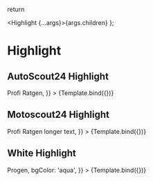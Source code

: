 


<Meta title="Components/Utils/Highlight" component={Highlight} />


return <Box padding="md" backgroundColor={args.bgColor}>

  <Highlight {...args}>{args.children}</Highlight>
  </Box>
};

# Highlight

## AutoScout24 Highlight

<Canvas>
  <Story
    name="AS24 Highlight"
    args={{
      variant: 'as24',
      children: <Text>Profi Ratgen</Text>,
    }}
  >
    {Template.bind({})}
  </Story>
</Canvas>

## Motoscout24 Highlight

<Canvas>
  <Story
    name="MS24 Highlight"
    args={{
      variant: 'ms24',
      children: <Text>Profi Ratgen longer text</Text>,
    }}
  >
    {Template.bind({})}
  </Story>
</Canvas>

## White Highlight

<Canvas>
  <Story
    name="White Highlight"
    args={{
      variant: 'white',
      children: <Text>Progen</Text>,
      bgColor: 'aqua',
    }}
  >
    {Template.bind({})}
  </Story>
</Canvas>
